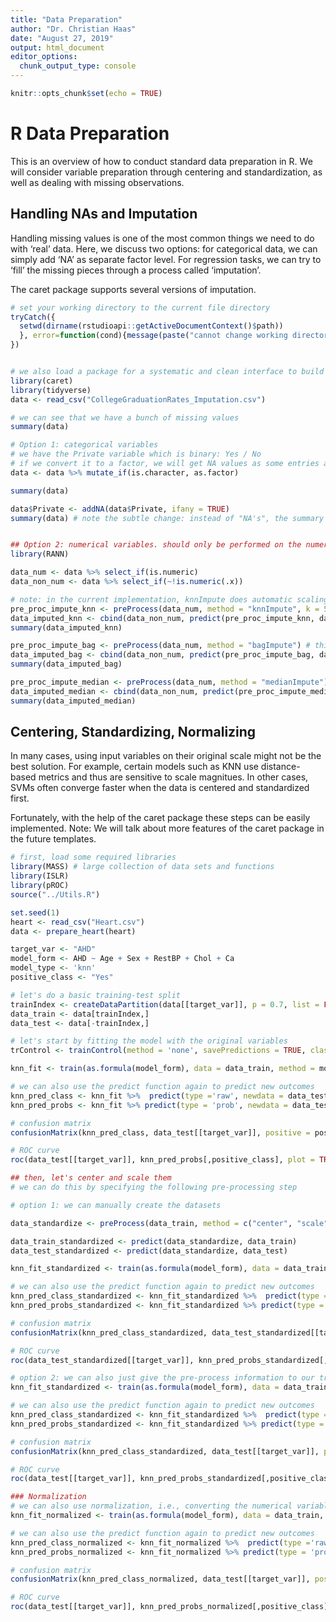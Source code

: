 ```yaml
---
title: "Data Preparation"
author: "Dr. Christian Haas"
date: "August 27, 2019"
output: html_document
editor_options: 
  chunk_output_type: console
---
```


```r
knitr::opts_chunk$set(echo = TRUE)
```

# R Data Preparation

This is an overview of how to conduct standard data preparation in R. We will consider variable preparation through centering and standardization, as well as dealing with missing observations.


## Handling NAs and Imputation

Handling missing values is one of the most common things we need to do with 'real' data. Here, we discuss two options:
for categorical data, we can simply add 'NA' as separate factor level. For regression tasks, we can try to 'fill' the missing pieces through a process called 'imputation'.

The caret package supports several versions of imputation.

```r

# set your working directory to the current file directory 
tryCatch({
  setwd(dirname(rstudioapi::getActiveDocumentContext()$path))
  }, error=function(cond){message(paste("cannot change working directory"))
})


# we also load a package for a systematic and clean interface to build machine learning models
library(caret)
library(tidyverse)
data <- read_csv("CollegeGraduationRates_Imputation.csv")

# we can see that we have a bunch of missing values
summary(data)

# Option 1: categorical variables
# we have the Private variable which is binary: Yes / No
# if we convert it to a factor, we will get NA values as some entries are missing
data <- data %>% mutate_if(is.character, as.factor)

summary(data)

data$Private <- addNA(data$Private, ifany = TRUE)
summary(data) # note the subtle change: instead of "NA's", the summary now says "NA", indicating it's a separate factor level / category


## Option 2: numerical variables. should only be performed on the numerical variables
library(RANN)

data_num <- data %>% select_if(is.numeric)
data_non_num <- data %>% select_if(~!is.numeric(.x))

# note: in the current implementation, knnImpute does automatic scaling which might not be desired
pre_proc_impute_knn <- preProcess(data_num, method = "knnImpute", k = 5)
data_imputed_knn <- cbind(data_non_num, predict(pre_proc_impute_knn, data_num))
summary(data_imputed_knn)

pre_proc_impute_bag <- preProcess(data_num, method = "bagImpute") # this will take longer
data_imputed_bag <- cbind(data_non_num, predict(pre_proc_impute_bag, data_num))
summary(data_imputed_bag)

pre_proc_impute_median <- preProcess(data_num, method = "medianImpute") # this will take longer
data_imputed_median <- cbind(data_non_num, predict(pre_proc_impute_median, data_num))
summary(data_imputed_median)

```

## Centering, Standardizing, Normalizing

In many cases, using input variables on their original scale might not be the best solution. For example, certain models such as KNN use distance-based metrics and thus are sensitive to scale magnitues. In other cases, SVMs often converge faster when the data is centered and standardized first.

Fortunately, with the help of the caret package these steps can be easily implemented. Note: We will talk about more features of the caret package in the future templates. 

```r
# first, load some required libraries
library(MASS) # large collection of data sets and functions
library(ISLR)
library(pROC)
source("../Utils.R")

set.seed(1)
heart <- read_csv("Heart.csv")
data <- prepare_heart(heart)

target_var <- "AHD"
model_form <- AHD ~ Age + Sex + RestBP + Chol + Ca
model_type <- 'knn'
positive_class <- "Yes"

# let's do a basic training-test split
trainIndex <- createDataPartition(data[[target_var]], p = 0.7, list = FALSE)
data_train <- data[trainIndex,]
data_test <- data[-trainIndex,]

# let's start by fitting the model with the original variables
trControl <- trainControl(method = 'none', savePredictions = TRUE, classProbs = TRUE)

knn_fit <- train(as.formula(model_form), data = data_train, method = model_type, trControl = trControl)

# we can also use the predict function again to predict new outcomes
knn_pred_class <- knn_fit %>%  predict(type ='raw', newdata = data_test) # this assumes a threshold of 0.5
knn_pred_probs <- knn_fit %>% predict(type = 'prob', newdata = data_test)

# confusion matrix
confusionMatrix(knn_pred_class, data_test[[target_var]], positive = positive_class)

# ROC curve
roc(data_test[[target_var]], knn_pred_probs[,positive_class], plot = TRUE, print.auc = TRUE, legacy.axes = TRUE)

## then, let's center and scale them
# we can do this by specifying the following pre-processing step

# option 1: we can manually create the datasets

data_standardize <- preProcess(data_train, method = c("center", "scale")) # scaling is dividing by the standard deviation. combining centering and scaling is equal to standardizing

data_train_standardized <- predict(data_standardize, data_train)
data_test_standardized <- predict(data_standardize, data_test)

knn_fit_standardized <- train(as.formula(model_form), data = data_train_standardized, method = model_type, trControl = trControl)

# we can also use the predict function again to predict new outcomes
knn_pred_class_standardized <- knn_fit_standardized %>%  predict(type ='raw', newdata = data_test_standardized) # this assumes a threshold of 0.5
knn_pred_probs_standardized <- knn_fit_standardized %>% predict(type = 'prob', newdata = data_test_standardized)

# confusion matrix
confusionMatrix(knn_pred_class_standardized, data_test_standardized[[target_var]], positive = positive_class)

# ROC curve
roc(data_test_standardized[[target_var]], knn_pred_probs_standardized[,positive_class], plot = TRUE, print.auc = TRUE, legacy.axes = TRUE)

# option 2: we can also just give the pre-process information to our training function
knn_fit_standardized <- train(as.formula(model_form), data = data_train, method = model_type, trControl = trControl, preProc = c("center", "scale"))

# we can also use the predict function again to predict new outcomes
knn_pred_class_standardized <- knn_fit_standardized %>%  predict(type ='raw', newdata = data_test) # this assumes a threshold of 0.5
knn_pred_probs_standardized <- knn_fit_standardized %>% predict(type = 'prob', newdata = data_test)

# confusion matrix
confusionMatrix(knn_pred_class_standardized, data_test[[target_var]], positive = positive_class)

# ROC curve
roc(data_test[[target_var]], knn_pred_probs_standardized[,positive_class], plot = TRUE, print.auc = TRUE, legacy.axes = TRUE)

### Normalization
# we can also use normalization, i.e., converting the numerical variables onto a [0,1] scale
knn_fit_normalized <- train(as.formula(model_form), data = data_train, method = model_type, trControl = trControl, preProc = c("range"))

# we can also use the predict function again to predict new outcomes
knn_pred_class_normalized <- knn_fit_normalized %>%  predict(type ='raw', newdata = data_test) # this assumes a threshold of 0.5
knn_pred_probs_normalized <- knn_fit_normalized %>% predict(type = 'prob', newdata = data_test)

# confusion matrix
confusionMatrix(knn_pred_class_normalized, data_test[[target_var]], positive = positive_class)

# ROC curve
roc(data_test[[target_var]], knn_pred_probs_normalized[,positive_class], plot = TRUE, print.auc = TRUE, legacy.axes = TRUE)

```
